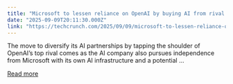 ```yaml
---
title: "Microsoft to lessen reliance on OpenAI by buying AI from rival Anthropic"
date: "2025-09-09T20:11:30.000Z"
link: "https://techcrunch.com/2025/09/09/microsoft-to-lessen-reliance-on-openai-by-buying-ai-from-rival-anthropic/"
---
```


The move to diversify its AI partnerships by tapping the shoulder of OpenAI’s top rival comes as the AI company also pursues independence from Microsoft with its own AI infrastructure and a potential ...

[Read more](https://techcrunch.com/2025/09/09/microsoft-to-lessen-reliance-on-openai-by-buying-ai-from-rival-anthropic/)
